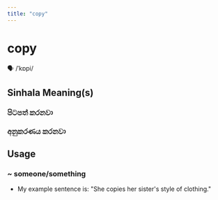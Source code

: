 ```yaml
---
title: "copy"
---
```


# copy

🗣️ /ˈkɒpi/

## Sinhala Meaning(s)

### පිටපත් කරනවා
### අනුකරණය කරනවා

## Usage

### ~ someone/something

- My example sentence is: "She copies her sister's style of clothing."


